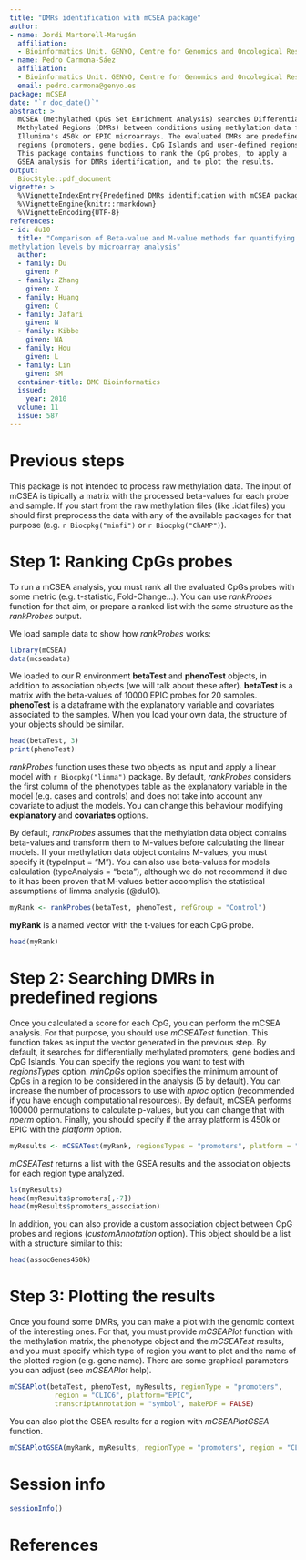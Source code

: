 ```yaml
---
title: "DMRs identification with mCSEA package"
author:
- name: Jordi Martorell-Marugán
  affiliation:
  - Bioinformatics Unit. GENYO, Centre for Genomics and Oncological Research
- name: Pedro Carmona-Sáez
  affiliation:
  - Bioinformatics Unit. GENYO, Centre for Genomics and Oncological Research
  email: pedro.carmona@genyo.es
package: mCSEA
date: "`r doc_date()`"
abstract: >
  mCSEA (methylathed CpGs Set Enrichment Analysis) searches Differentially
  Methylated Regions (DMRs) between conditions using methylation data from 
  Illumina's 450k or EPIC microarrays. The evaluated DMRs are predefined 
  regions (promoters, gene bodies, CpG Islands and user-defined regions).
  This package contains functions to rank the CpG probes, to apply a 
  GSEA analysis for DMRs identification, and to plot the results.
output:
  BiocStyle::pdf_document
vignette: >
  %\VignetteIndexEntry{Predefined DMRs identification with mCSEA package}
  %\VignetteEngine{knitr::rmarkdown}
  %\VignetteEncoding{UTF-8}
references:
- id: du10
  title: "Comparison of Beta-value and M-value methods for quantifying 
methylation levels by microarray analysis"
  author:
  - family: Du
    given: P
  - family: Zhang
    given: X
  - family: Huang
    given: C
  - family: Jafari
    given: N
  - family: Kibbe
    given: WA
  - family: Hou
    given: L
  - family: Lin
    given: SM
  container-title: BMC Bioinformatics
  issued:
    year: 2010
  volume: 11
  issue: 587
---
```


# Previous steps

This package is not intended to process raw methylation data. The input of 
mCSEA is tipically a matrix with the processed beta-values for each probe 
and sample. If you start from the raw methylation files (like .idat files) you 
should first preprocess the data with any of the available packages for 
that purpose (e.g. `r Biocpkg("minfi")` or `r Biocpkg("ChAMP")`).

# Step 1: Ranking CpGs probes

To run a mCSEA analysis, you must rank all the evaluated CpGs probes with some 
metric (e.g. t-statistic, Fold-Change...). You can use _rankProbes_ function 
for that aim, or prepare a ranked list with the same structure as the 
_rankProbes_ output.

We load sample data to show how _rankProbes_ works: 

```r
library(mCSEA)
data(mcseadata)
```

We loaded to our R environment **betaTest** and **phenoTest** objects, in 
addition to association objects (we will talk about these after). **betaTest** 
is a matrix with the beta-values of 10000 EPIC probes for 20 samples. 
**phenoTest** is a dataframe with the explanatory variable and covariates 
associated to the samples. When you load your own data, the structure of 
your objects should be similar.

```r
head(betaTest, 3)
print(phenoTest)
```

_rankProbes_ function uses these two objects as input and apply a linear 
model with `r Biocpkg("limma")` package. By default, _rankProbes_ 
considers the first column of the phenotypes table as the explanatory variable 
in the model (e.g. cases and controls) and does not take into account any 
covariate to adjust the models. You can change this behaviour modifying 
**explanatory** and **covariates** options.

By default, _rankProbes_ assumes that the methylation data object contains 
beta-values and transform them to M-values before calculating the linear 
models. If your methylation data object contains M-values, you must specify 
it (typeInput = "M"). You can also use beta-values for models calculation 
(typeAnalysis = "beta"), although we do not recommend it due to it has been 
proven that M-values better accomplish the statistical assumptions of limma 
analysis (@du10).

```r
myRank <- rankProbes(betaTest, phenoTest, refGroup = "Control")
```
**myRank** is a named vector with the t-values for each CpG probe.

```r
head(myRank)
```
# Step 2: Searching DMRs in predefined regions

Once you calculated a score for each CpG, you can perform the mCSEA analysis. 
For that purpose, you should use _mCSEATest_ function. This function takes as 
input the vector generated in the previous step. By default, it searches for 
differentially methylated promoters, gene bodies and CpG Islands. You can 
specify the regions you want to test with _regionsTypes_ option. _minCpGs_ 
option specifies the minimum amount of CpGs in a region to be considered in 
the analysis (5 by default). You can increase the number of processors to use 
with _nproc_ option (recommended if you have enough computational resources). 
By default, mCSEA performs 100000 
permutations to calculate p-values, but you can change that with _nperm_ 
option. Finally, you should specify if the array platform is 450k or EPIC with 
the _platform_ option. 

```r
myResults <- mCSEATest(myRank, regionsTypes = "promoters", platform = "EPIC")
```

_mCSEATest_ returns a list with the GSEA results and the association objects 
for each region type analyzed.

```r
ls(myResults)
head(myResults$promoters[,-7])
head(myResults$promoters_association)
```

In addition, you can also provide a custom association object between CpG 
probes and regions (_customAnnotation_ option). This object should be a list 
with a structure similar to this:

```r
head(assocGenes450k)
```

# Step 3: Plotting the results

Once you found some DMRs, you can make a plot with the genomic context of the 
interesting ones. For that, you must provide _mCSEAPlot_ function with the 
methylation matrix, the phenotype object and the _mCSEATest_ results, and you 
must specify which type of region you want to plot and the name of the plotted 
region (e.g. gene name). There are some graphical parameters you can adjust 
(see _mCSEAPlot_ help).

```r
mCSEAPlot(betaTest, phenoTest, myResults, regionType = "promoters", 
           region = "CLIC6", platform="EPIC",
           transcriptAnnotation = "symbol", makePDF = FALSE)
```

You can also plot the GSEA results for a region with _mCSEAPlotGSEA_ function.

```r
mCSEAPlotGSEA(myRank, myResults, regionType = "promoters", region = "CLIC6")
```

# Session info
```r
sessionInfo()
```

# References
